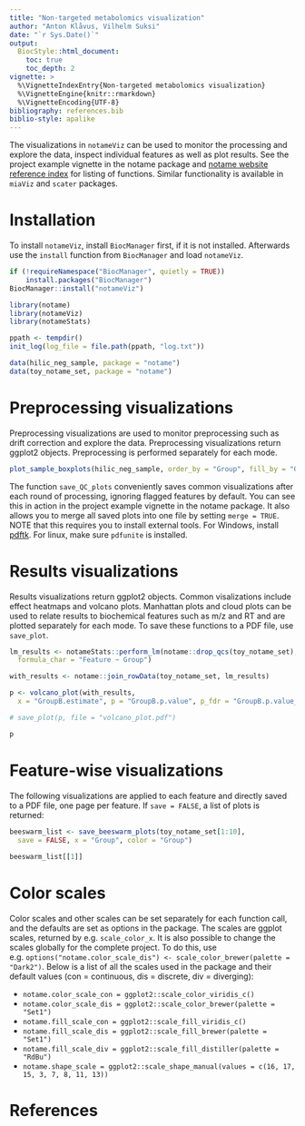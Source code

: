 ```yaml
---
title: "Non-targeted metabolomics visualization"
author: "Anton Klåvus, Vilhelm Suksi"
date: "`r Sys.Date()`"
output:
  BiocStyle::html_document:
    toc: true
    toc_depth: 2
vignette: >
  %\VignetteIndexEntry{Non-targeted metabolomics visualization}
  %\VignetteEngine{knitr::rmarkdown}
  %\VignetteEncoding{UTF-8}
bibliography: references.bib
biblio-style: apalike
---
```


The visualizations in `notameViz` can be used to monitor the processing and explore the data, inspect individual features as well as plot results. See the project example vignette in the notame package and [notame website reference index](https://hanhineva-lab.github.io/notame/reference/index.html) for listing of functions. Similar functionality is available in `miaViz` and `scater` packages.

# Installation

To install `notameViz`, install `BiocManager` first, if it is not installed.
Afterwards use the `install` function from `BiocManager` and load `notameViz`.

```r
if (!requireNamespace("BiocManager", quietly = TRUE))
    install.packages("BiocManager")
BiocManager::install("notameViz")
```

```r
library(notame)
library(notameViz)
library(notameStats)

ppath <- tempdir()
init_log(log_file = file.path(ppath, "log.txt"))

data(hilic_neg_sample, package = "notame")
data(toy_notame_set, package = "notame")
```

# Preprocessing visualizations

Preprocessing visualizations are used to monitor preprocessing such as drift correction and explore the data. Preprocessing visualizations return ggplot2 objects. Preprocessing is performed separately for each mode. 


```r
plot_sample_boxplots(hilic_neg_sample, order_by = "Group", fill_by = "Group")
```

The function ```save_QC_plots``` conveniently saves common visualizations after each round of processing, ignoring flagged features by default. You can see this in action in the project example vignette in the notame package. It also allows you to merge all saved plots into one file by setting ```merge = TRUE```. NOTE that this requires you to install external tools. For Windows, install [pdftk](https://www.pdflabs.com/tools/pdftk-the-pdf-toolkit/). For linux, make sure ```pdfunite``` is installed.


# Results visualizations

Results visualizations return ggplot2 objects. Common visalizations include effect heatmaps and volcano plots. Manhattan plots and cloud plots can be used to relate results to biochemical features such as m/z and RT and are plotted separately for each mode. To save these functions to a PDF file, use ```save_plot```.


```r
lm_results <- notameStats::perform_lm(notame::drop_qcs(toy_notame_set), 
  formula_char = "Feature ~ Group")

with_results <- notame::join_rowData(toy_notame_set, lm_results)

p <- volcano_plot(with_results,
  x = "GroupB.estimate", p = "GroupB.p.value", p_fdr = "GroupB.p.value_FDR")

# save_plot(p, file = "volcano_plot.pdf")

p 
```

# Feature-wise visualizations

The following visualizations are applied to each feature and directly saved to a PDF file, one page per feature. If `save = FALSE`, a list of plots is returned: 

```r
beeswarm_list <- save_beeswarm_plots(toy_notame_set[1:10],
  save = FALSE, x = "Group", color = "Group")
  
beeswarm_list[[1]]
```

# Color scales

Color scales and other scales can be set separately for each function call, and the defaults are set as options in the package. The scales are ggplot scales, returned by e.g. ```scale_color_x```. It is also possible to change the scales globally for the complete project. To do this, use e.g. ```options("notame.color_scale_dis") <- scale_color_brewer(palette = "Dark2")```. Below is a list of all the scales used in the package and their default values (con = continuous, dis = discrete, div = diverging):

- ```notame.color_scale_con = ggplot2::scale_color_viridis_c()```
- ```notame.color_scale_dis = ggplot2::scale_color_brewer(palette = "Set1")```
- ```notame.fill_scale_con = ggplot2::scale_fill_viridis_c()```
- ```notame.fill_scale_dis = ggplot2::scale_fill_brewer(palette = "Set1")```
- ```notame.fill_scale_div = ggplot2::scale_fill_distiller(palette = "RdBu")```
- ```notame.shape_scale = ggplot2::scale_shape_manual(values = c(16, 17, 15, 3, 7, 8, 11, 13))```


# References

